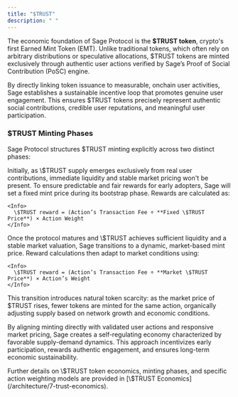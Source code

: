 ```yaml
---
title: "$TRUST"
description: " "
---
```


The economic foundation of Sage Protocol is the **\$TRUST token**, crypto's first Earned Mint Token (EMT). Unlike traditional tokens, which often rely on arbitrary distributions or speculative allocations, \$TRUST tokens are minted exclusively through authentic user actions verified by Sage’s Proof of Social Contribution (PoSC) engine.

By directly linking token issuance to measurable, onchain user activities, Sage establishes a sustainable incentive loop that promotes genuine user engagement. This ensures \$TRUST tokens precisely represent authentic social contributions, credible user reputations, and meaningful user participation.

### \$TRUST Minting Phases

Sage Protocol structures \$TRUST minting explicitly across two distinct phases:

<Steps>
  <Step title="Phase 1: Fixed Mint Price (Bootstrap Phase)" iconType="regular">
    Initially, as \$TRUST supply emerges exclusively from real user contributions, immediate liquidity and stable market pricing won't be present. To ensure predictable and fair rewards for early adopters, Sage will set a fixed mint price during its bootstrap phase. Rewards are calculated as:

    <Info>
      \$TRUST reward = (Action’s Transaction Fee ÷ **Fixed \$TRUST Price**) × Action Weight
    </Info>
  </Step>
  <Step title="Phase 2: Market-driven Mint Price">
    Once the protocol matures and \$TRUST achieves sufficient liquidity and a stable market valuation, Sage transitions to a dynamic, market-based mint price. Reward calculations then adapt to market conditions using:

    <Info>
      \$TRUST reward = (Action’s Transaction Fee ÷ **Market \$TRUST Price**) × Action’s Weight
    </Info>
  </Step>
</Steps>

This transition introduces natural token scarcity: as the market price of \$TRUST rises, fewer tokens are minted for the same action, organically adjusting supply based on network growth and economic conditions.

By aligning minting directly with validated user actions and responsive market pricing, Sage creates a self-regulating economy characterized by favorable supply-demand dynamics. This approach incentivizes early participation, rewards authentic engagement, and ensures long-term economic sustainability.

<Info>
  Further details on \$TRUST token economics, minting phases, and specific action weighting models are provided in [\$TRUST Economics](/architecture/7-trust-economics).
</Info>